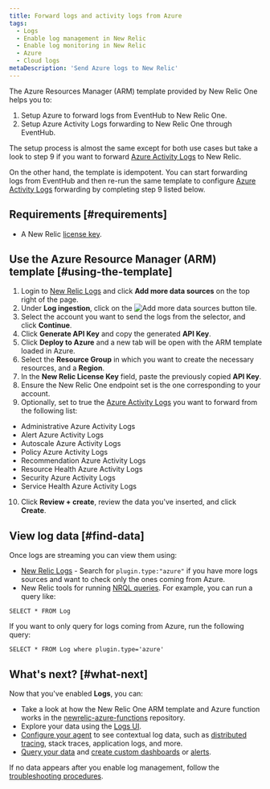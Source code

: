 ```yaml
---
title: Forward logs and activity logs from Azure
tags:
  - Logs
  - Enable log management in New Relic
  - Enable log monitoring in New Relic
  - Azure
  - Cloud logs
metaDescription: 'Send Azure logs to New Relic'
---
```


The Azure Resources Manager (ARM) template provided by New Relic One helps you to:

1. Setup Azure to forward logs from EventHub to New Relic One.
2. Setup Azure Activity Logs forwarding to New Relic One through EventHub.

The setup process is almost the same except for both use cases but take a look to step 9 if you want to forward [Azure Activity Logs](https://docs.microsoft.com/en-us/azure/azure-monitor/essentials/activity-log) to New Relic.

On the other hand, the template is idempotent. You can start forwarding logs from EventHub and then re-run the same template to configure [Azure Activity Logs](https://docs.microsoft.com/en-us/azure/azure-monitor/essentials/activity-log) forwarding by completing step 9 listed below.

## Requirements [#requirements]

- A New Relic [license key](/docs/apis/intro-apis/new-relic-api-keys/#ingest-license-key).

## Use the Azure Resource Manager (ARM) template [#using-the-template]

1. Login to [New Relic Logs](https://one.newrelic.com/launcher/logger.log-launcher) and click **Add more data sources** on the top right of the page.
2. Under **Log ingestion**, click on the ![Add more data sources button](./images/azure-tile.png) tile.
3. Select the account you want to send the logs from the selector, and click **Continue**.
4. Click **Generate API Key** and copy the generated **API Key**.
5. Click **Deploy to Azure** and a new tab will be open with the ARM template loaded in Azure.
6. Select the **Resource Group** in which you want to create the necessary resources, and a **Region**.
7. In the **New Relic License Key** field, paste the previously copied **API Key**.
8. Ensure the New Relic One endpoint set is the one corresponding to your account.
9. Optionally, set to true the [Azure Activity Logs](https://docs.microsoft.com/en-us/azure/azure-monitor/essentials/activity-log) you want to forward from the following list:
  - Administrative Azure Activity Logs
  - Alert Azure Activity Logs
  - Autoscale Azure Activity Logs
  - Policy Azure Activity Logs
  - Recommendation Azure Activity Logs
  - Resource Health Azure Activity Logs
  - Security Azure Activity Logs
  - Service Health Azure Activity Logs
10. Click **Review + create**, review the data you've inserted, and click **Create**.

## View log data [#find-data]

Once logs are streaming you can view them using:

* [New Relic Logs](https://one.newrelic.com/launcher/logger.log-launcher) - Search for `plugin.type:"azure"` if you have more logs sources and want to check only the ones coming from Azure.
* New Relic tools for running [NRQL queries](/docs/chart-builder/use-chart-builder/choose-data/use-advanced-nrql-mode-specify-data). For example, you can run a query like:

```
SELECT * FROM Log
```

If you want to only query for logs coming from Azure, run the following query:

```
SELECT * FROM Log where plugin.type='azure'
```

## What's next? [#what-next]

Now that you've enabled **Logs**, you can:

* Take a look at how the New Relic One ARM template and Azure function works in the [newrelic-azure-functions](https://github.com/newrelic/newrelic-azure-functions) repository.
* Explore your data using the [Logs UI](/docs/explore-your-data-new-relic-logs-ui).
* [Configure your agent](/docs/logs/new-relic-logs/enable-logs-context/enable-logs-context-apm-agents) to see contextual log data, such as [distributed tracing](/docs/understand-dependencies/distributed-tracing/get-started/introduction-distributed-tracing), stack traces, application logs, and more.
* [Query your data](/docs/using-new-relic/data/understand-data/query-new-relic-data) and [create custom dashboards](/docs/dashboards/new-relic-one-dashboards/get-started/introduction-new-relic-one-dashboards) or [alerts](/docs/alerts/new-relic-alerts/configuring-alert-policies/create-edit-or-find-alert-policy).

If no data appears after you enable log management, follow the [troubleshooting procedures](/docs/logs/new-relic-logs/troubleshooting/no-data-appears-logs).
